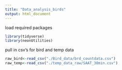 ```yaml
---
title: "Data_analysis_birds"
output: html_document
---
```

load required packages
```r
library(tidyverse)
library(neonUtilities)
```

pull in csv's for bird and temp data
```r
raw_bird<-read_csv("./Bird_data/brd_countdata.csv")
raw_temp<-read_csv("./temp_data_raw/SAAT_30min.csv")
```

